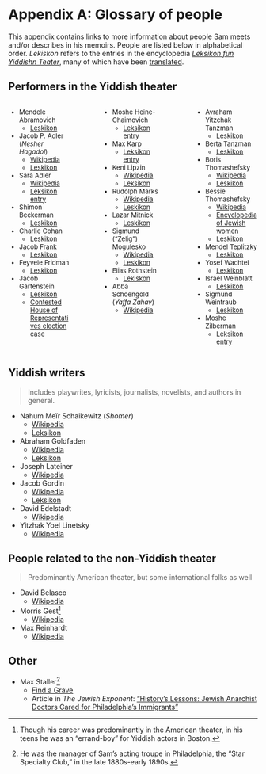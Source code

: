 # Appendix A: Glossary of people {.unnumbered}

This appendix contains links to more information about people Sam meets and/or describes in his memoirs.
People are listed below in alphabetical order.
_Lekiskon_ refers to the entries in the encyclopedia [_Leksikon fun Yiddishn Teater_](https://en.wikipedia.org/wiki/Leksikon_fun_yidishn_teater), many of which have been [translated](https://www.museumoffamilyhistory.com/yt/lex-biography.htm).

## Performers in the Yiddish theater

<div style = "font-size:13px;">

:::: {.columns}

::: {.column width="30%"}



- Mendele Abramovich
    - [Leskikon](https://www.museumoffamilyhistory.com/yt/lex/A/abramovich-max.htm)
- Jacob P. Adler (*Nesher Hagadol*)
    - [Wikipedia](https://en.wikipedia.org/wiki/Jacob_Pavlovich_Adler)
    - [Leskikon](https://www.museumoffamilyhistory.com/yt/lex/A/adler-jacob-p.htm)
- Sara Adler
    - [Wikipedia](https://en.wikipedia.org/wiki/Sara_Adler)
    - [Leksikon entry](https://www.museumoffamilyhistory.com/yt/lex/A/adler-sarah.htm)
- Shimon Beckerman
    - [Leskikon](https://www.museumoffamilyhistory.com/yt/lex/B/bekerman-simeon.htm)
- Charlie Cohan
    - [Leskikon](https://www.museumoffamilyhistory.com/yt/lex/C/cohan-charlie.htm)
- Jacob Frank
    - [Leskikon](https://www.museumoffamilyhistory.com/yt/lex/F/frank-jacob.htm)
- Feyvele Fridman
    - [Leskikon](https://www.museumoffamilyhistory.com/yt/lex/F/fridman-feyvele.htm)
- Jacob Gartenstein
    - [Leskikon](https://www.museumoffamilyhistory.com/yt/lex/G/gartenstein-jacob.htm)
    - [Contested House of Representatives election case](https://www.amazon.com/Contested-Election-Jacob-Gartenstein-Adolph-Sabath/dp/0265117615)

:::

::: {.column width="5%"}
:::

::: {.column width="30%"}

- Moshe Heine-Chaimovich
    - [Leksikon entry](https://www.museumoffamilyhistory.com/yt/lex/H/heine-chaimovich-morris.htm)
- Max Karp
    - [Leksikon entry](https://www.museumoffamilyhistory.com/yt/lex/K/karp-max.htm)
- Keni Lipzin
    - [Wikipedia](https://en.wikipedia.org/wiki/Keni_Liptzin)
    - [Leksikon](https://www.museumoffamilyhistory.com/yt/lex/L/lipzin-keni.htm)
- Rudolph Marks
    - [Wikipedia](https://en.wikipedia.org/wiki/Rudolph_Marks)
    - [Leskikon](https://www.museumoffamilyhistory.com/yt/lex/M/marks-rudolph.htm)
- Lazar Mitnick
    - [Leskikon](https://www.museumoffamilyhistory.com/yt/lex/M/mitnick-leiser.htm)
- Sigmund ("Zelig") Mogulesko
    - [Wikipedia](https://en.wikipedia.org/wiki/Sigmund_Mogulesko)
    - [Leskikon](https://www.museumoffamilyhistory.com/yt/lex/M/mogulesko-sigmund.htm)
- Elias Rothstein
    - [Lekiskon](https://www.museumoffamilyhistory.com/yt/lex/R/rothstein-elias.htm)
- Abba Schoengold (*Yaffa Zahav*)
    - [Wikipedia](https://en.wikipedia.org/wiki/Abba_Schoengold)

:::

::: {.column width="5%"}
:::

::: {.column width="30%"}

- Avraham Yitzchak Tanzman
    - [Leskikon](https://www.museumoffamilyhistory.com/yt/lex/T/tanzman-avraham-itzhak.htm)
- Berta Tanzman
    - [Leskikon](https://www.museumoffamilyhistory.com/yt/lex/T/tanzman-berta.htm)
- Boris Thomashefsky
    - [Wikipedia](https://en.wikipedia.org/wiki/Boris_Thomashefsky)
    - [Leskikon](https://www.museumoffamilyhistory.com/yt/lex/T/thomashefsky-boris.htm)
- Bessie Thomashefsky
    - [Wikipedia](https://en.wikipedia.org/wiki/Bessie_Thomashefsky)
    - [Encyclopedia of Jewish women](https://jwa.org/encyclopedia/article/thomashefsky-bessie)
    - [Leskikon](https://www.museumoffamilyhistory.com/yt/lex/T/thomashefsky-bessie.htm)
- Mendel Teplitzky
    - [Leskikon](https://www.museumoffamilyhistory.com/yt/lex/T/teplitzky-mendel.htm)
- Yosef Wachtel
    - [Leskikon](https://www.museumoffamilyhistory.com/yt/lex/V/vakhtel-yosef.htm)
- Israel Weinblatt
    - [Leskikon](https://www.museumoffamilyhistory.com/yt/lex/W/weinblatt-israel.htm)
- Sigmund Weintraub
    - [Leskikon](https://www.museumoffamilyhistory.com/yt/lex/W/weintraub-sigmund.htm)
- Moshe Zilberman
    - [Leksikon entry](https://www.museumoffamilyhistory.com/yt/lex/Z/zilberman-moshe.htm)

:::

::::

</div>

## Yiddish writers

> Includes playwrites, lyricists, journalists, novelists, and authors in general.

- Nahum Meïr Schaikewitz (_Shomer_)
  - [Wikipedia](https://en.wikipedia.org/wiki/Nahum_Meir_Schaikewitz)
  - [Leksikon](https://www.museumoffamilyhistory.com/yt/lex/S/shomer-abraham.htm)
- Abraham Goldfaden
  - [Wikipedia](href="https://en.wikipedia.org/wiki/Abraham_Goldfaden)
  - [Leksikon](https://www.museumoffamilyhistory.com/yt/lex/G/goldfaden-abraham.htm)
- Joseph Lateiner
  - [Wikipedia](https://en.wikipedia.org/wiki/Joseph_Lateiner)
- Jacob Gordin
  - [Wikipedia](https://en.wikipedia.org/wiki/Jacob_Gordin)
  - [Leksikon](https://www.museumoffamilyhistory.com/yt/lex/G/gordin-jacob.htm) 
- David Edelstadt
  - [Wikipedia](https://en.wikipedia.org/wiki/David_Edelstadt)
- Yitzhak Yoel Linetsky
  - [Wikipedia](https://en.wikipedia.org/wiki/Yitzkhok_Yoel_Linetzky)


## People related to the non-Yiddish theater

> Predominantly American theater, but some international folks as well

- David Belasco
    - [Wikipedia](https://en.wikipedia.org/wiki/David_Belasco)
- Morris Gest^[Though his career was predominantly in the American theater, in his teens he was an "errand-boy" for Yiddish actors in Boston.]
    - [Wikipedia](https://en.wikipedia.org/wiki/Morris_Gest)
- Max Reinhardt
    - [Wikipedia](https://en.wikipedia.org/wiki/Max_Reinhardt)



## Other

- Max Staller^[He was the manager of Sam's acting troupe in Philadelphia, the "Star Specialty Club," in the late 1880s-early 1890s.]
    - [Find a Grave](https://www.findagrave.com/memorial/33506807/max-staller)
    - Article in _The Jewish Exponent_: ["History's Lessons: Jewish Anarchist Doctors Cared for Philadelphia's Immigrants"](https://www.jewishexponent.com/historys-lessons-jewish-anarchist-doctors-cared-for-philadelphias-immigrants/)